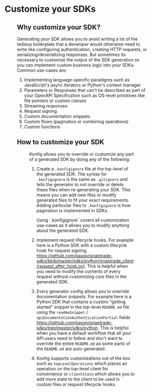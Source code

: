 
# Customize your SDKs

<Figure
  caption="Different reasons why you would customize Konfig's generated SDK (i.e. the 'convenience layer')"
  src="/img/customize-sdk-reasons.svg"
/>

## Why customize your SDK?

Generating your SDK allows you to avoid writing a lot of the tedious boilerplate
that a developer would otherwise need to write like configuring authentication,
creating HTTP requests, or serializing/deserializing responses. But sometimes
its necessary to customize the output of the SDK generation so you can implement
custom business logic into your SDKs. Common use-cases are:

1. Implementing language-specific paradigms such as JavaScript's async iterators or Python's context manager
2. Parameters or Responses that can't be described as part of your OpenAPI
   Specification such as OS-level primitives like file pointers or custom classes
3. Streaming responses
4. Request signing
5. Custom documentation snippets
6. Custom flows (pagination or combining operations)
7. Custom functions

## How to customize your SDK

<Figure
  caption="Use .konfigignore or konfig.yaml to customize your SDK"
  src="/img/customize-sdks.svg"
/>

Konfig allows you to override or customize any part of a generated SDK by doing any of the following:

1. Create a `.konfigignore` file at the top-level of the generated SDK. The
   syntax for `.konfigignore` is the same as `.gitignore` and tells the generator
   to not override or delete these files when re-generating your SDK. This means
   you can add new files or modify generated files to fit your exact requirements.
   Adding particular files to `.konfigignore` is how pagination is implemented in SDKs.

   <Admonition type="info">
     Using `.konfigignore` covers all customization use-cases as it allows you
     to modify anything about the generated SDK.
   </Admonition>

2. Implement request lifecycle hooks. For example here is a Python SDK with a
   custom lifecycle hook for request signing:
   https://github.com/passiv/snaptrade-sdks/blob/master/sdks/python/snaptrade_client/request_after_hook.py).
   This is helpful when you need to modify the contents of every request without
   customizing core files in the generated SDK.
3. Every generator config allows you to override documentation snippets. For
   example here is a Python SDK that contains a custom "getting started" snippet in
   the top-level `README.md` file using the `readmeSnippet` /
   `apiDocumentationAuthenticationPartial` fields
   https://github.com/passiv/snaptrade-sdks/tree/master/sdks/python. This is
   helpful when you have a default workflow that all your API users need to follow
   and don't want to override the entire `README.md` as some parts of the
   `README.md` are auto-generated.
4. Konfig supports customizations out of the box such as `topLevelOperations`
   which places an operation on the top-level client for convenience or
   `clientState` which allows you to add more state to the client to be used in
   custom files or request lifecycle hooks.

